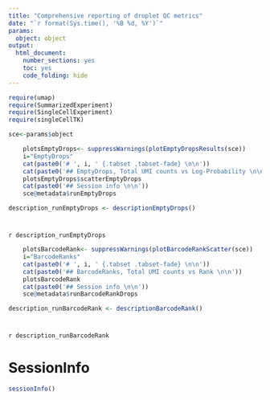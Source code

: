 ---
title: "Comprehensive reporting of droplet QC metrics"
date: "`r format(Sys.time(), '%B %d, %Y')`"
params: 
  object: object
output:
  html_document:
    number_sections: yes
    toc: yes
    code_folding: hide
---

```{r "DropletQC-lib", include=FALSE, warning=FALSE}
require(umap)
require(SummarizedExperiment)
require(SingleCellExperiment)
require(singleCellTK)
```

```{r, "DropletQC-import", include=FALSE, include=FALSE, warning=FALSE}
sce<-params$object
```

```{r, "EmptyDrops", results="asis", fig.align="center", warning=FALSE, message=FALSE}
    plotsEmptyDrops<- suppressWarnings(plotEmptyDropsResults(sce))
    i="EmptyDrops"
    cat(paste0('# ', i, ' {.tabset .tabset-fade} \n\n'))
    cat(paste0('## EmptyDrops, Total UMI counts vs Log-Probability \n\n'))
    plotsEmptyDrops$scatterEmptyDrops
    cat(paste0('## Session info \n\n'))
    sce@metadata$runEmptyDrops
```

```{r, include=FALSE, warning=FALSE, message=FALSE}
description_runEmptyDrops <- descriptionEmptyDrops()
```
# {.unlisted .unnumbered .toc-ignore}
`r description_runEmptyDrops`

```{r, "BarcodeRanks", results="asis", fig.align="center", warning=FALSE, message=FALSE}
    plotsBarcodeRank<- suppressWarnings(plotBarcodeRankScatter(sce))
    i="BarcodeRanks"
    cat(paste0('# ', i, ' {.tabset .tabset-fade} \n\n'))
    cat(paste0('## BarcodeRanks, Total UMI counts vs Rank \n\n'))
    plotsBarcodeRank
    cat(paste0('## Session info \n\n'))
    sce@metadata$runBarcodeRankDrops
```

```{r, include=FALSE, warning=FALSE, message=FALSE}
description_runBarcodeRank <- descriptionBarcodeRank()
```
# {.unlisted .unnumbered .toc-ignore}
`r description_runBarcodeRank`

# SessionInfo
```{r "DropletQC-session-info", include=TRUE}
sessionInfo()
```